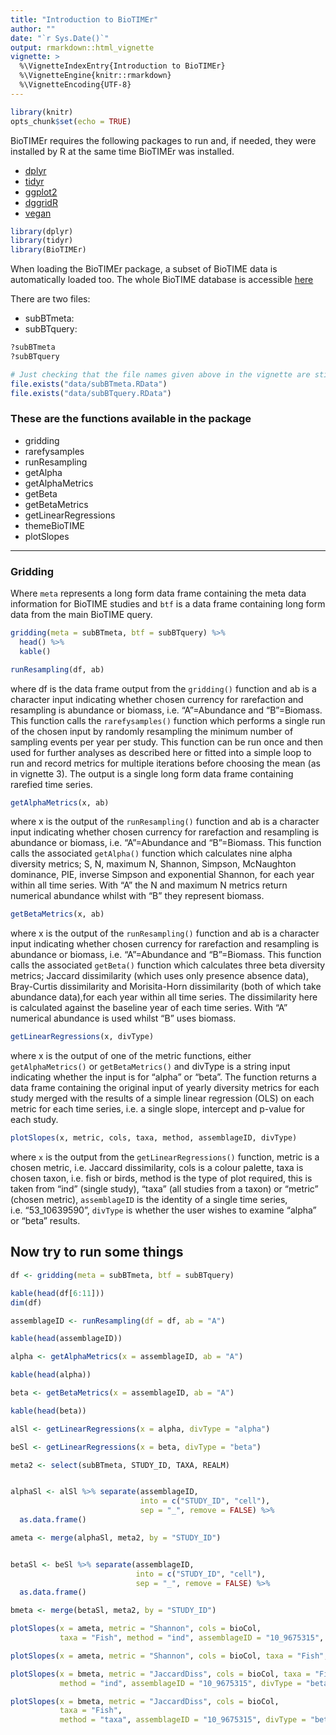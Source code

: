```yaml
---
title: "Introduction to BioTIMEr"
author: ""
date: "`r Sys.Date()`"
output: rmarkdown::html_vignette
vignette: >
  %\VignetteIndexEntry{Introduction to BioTIMEr}
  %\VignetteEngine{knitr::rmarkdown}
  %\VignetteEncoding{UTF-8}
---
```


```r
library(knitr)
opts_chunk$set(echo = TRUE)
```

BioTIMEr requires the following packages to run and, if needed, they were installed
by R at the same time BioTIMEr was installed.

- [dplyr](https://dplyr.tidyverse.org/)
- [tidyr](https://tidyr.tidyverse.org/)
- [ggplot2](https://ggplot2.tidyverse.org/)
- [dggridR](https://rdrr.io/cran/dggridR/)
- [vegan](https://vegandevs.github.io/vegan/)

```r
library(dplyr)
library(tidyr)
library(BioTIMEr)
```

When loading the BioTIMEr package, a subset of BioTIME data is automatically
loaded too.
The whole BioTIME database is accessible [here](https://biotime.st-andrews.ac.uk/)

There are two files: 

- subBTmeta: 
- subBTquery: 

```r
?subBTmeta
?subBTquery
```


```r
# Just checking that the file names given above in the vignette are still correct
file.exists("data/subBTmeta.RData")
file.exists("data/subBTquery.RData")
```


### These are the functions available in the package

- gridding
- rarefysamples
- runResampling
- getAlpha
- getAlphaMetrics
- getBeta
- getBetaMetrics
- getLinearRegressions
- themeBioTIME
- plotSlopes

----------------------------------------------------------------------
### Gridding
Where `meta` represents a long form data frame containing the meta data information for BioTIME studies and `btf` is a data frame containing long form data from the main BioTIME query.
```r
gridding(meta = subBTmeta, btf = subBTquery) %>% 
  head() %>% 
  kable()
```

```r
runResampling(df, ab)
```

where df is the data frame output from the `gridding()` function and ab is a character input indicating whether chosen currency for rarefaction and resampling is abundance or biomass, i.e. "A"=Abundance and "B"=Biomass. This function calls the `rarefysamples()` function which performs a single run of the chosen input by randomly resampling the minimum number of sampling events per year per study. This function can be run once and then used for further analyses as described here or fitted into a simple loop to run and record metrics for multiple iterations before choosing the mean (as in vignette 3). The output is a single long form data frame containing rarefied time series.

```r
getAlphaMetrics(x, ab) 
```

where x is the output of the `runResampling()` function and ab is a character input indicating whether chosen currency for rarefaction and resampling is abundance or biomass, i.e. "A"=Abundance and "B"=Biomass. This function calls the associated `getAlpha()` function which calculates nine alpha diversity metrics; S, N, maximum N, Shannon, Simpson, McNaughton dominance, PIE, inverse Simpson and exponential Shannon, for each year within all time series. With "A" the N and maximum N metrics return numerical abundance whilst with "B" they represent biomass.

```r
getBetaMetrics(x, ab) 
```

where x is the output of the `runResampling()` function and ab is a character input indicating whether chosen currency for rarefaction and resampling is abundance or biomass, i.e. "A"=Abundance and "B"=Biomass. This function calls the associated `getBeta()` function which calculates three beta diversity metrics; Jaccard dissimilarity (which uses only presence absence data), Bray-Curtis dissimilarity and Morisita-Horn dissimilarity (both of which take abundance data),for each year within all time series. The dissimilarity here is calculated against the baseline year of each time series. With "A" numerical abundance is used whilst "B" uses biomass.


```r
getLinearRegressions(x, divType)
```

where x is the output of one of the metric functions, either `getAlphaMetrics()` or `getBetaMetrics()` and divType is a string input indicating whether the input is for "alpha" or "beta". The function returns a data frame containing the original input of yearly diversity metrics for each study merged with the results of a simple linear regression (OLS) on each metric for each time series, i.e. a single slope, intercept and p-value for each study.


```r
plotSlopes(x, metric, cols, taxa, method, assemblageID, divType)
```

where `x` is the output from the `getLinearRegressions()` function, metric is a chosen metric, i.e. Jaccard dissimilarity, cols is a colour palette, taxa is chosen taxon, i.e. fish or birds, method is the type of plot required, this is taken from "ind" (single study), "taxa" (all studies from a taxon) or "metric" (chosen metric), `assemblageID` is the identity of a single time series, i.e. "53_10639590", `divType` is whether the user wishes to examine "alpha" or "beta" results.

## Now try to run some things

```r
df <- gridding(meta = subBTmeta, btf = subBTquery)

kable(head(df[6:11]))
dim(df)

assemblageID <- runResampling(df = df, ab = "A")

kable(head(assemblageID))

alpha <- getAlphaMetrics(x = assemblageID, ab = "A")

kable(head(alpha))

beta <- getBetaMetrics(x = assemblageID, ab = "A")

kable(head(beta))

alSl <- getLinearRegressions(x = alpha, divType = "alpha")

beSl <- getLinearRegressions(x = beta, divType = "beta")

meta2 <- select(subBTmeta, STUDY_ID, TAXA, REALM)


alphaSl <- alSl %>% separate(assemblageID,
                             into = c("STUDY_ID", "cell"),
                             sep = "_", remove = FALSE) %>%
  as.data.frame()

ameta <- merge(alphaSl, meta2, by = "STUDY_ID")


betaSl <- beSl %>% separate(assemblageID,
                            into = c("STUDY_ID", "cell"),
                            sep = "_", remove = FALSE) %>%
  as.data.frame()

bmeta <- merge(betaSl, meta2, by = "STUDY_ID")

```

```r
plotSlopes(x = ameta, metric = "Shannon", cols = bioCol,
           taxa = "Fish", method = "ind", assemblageID = "10_9675315", divType = "alpha")
```


```r
plotSlopes(x = ameta, metric = "Shannon", cols = bioCol, taxa = "Fish", method = "metric", assemblageID = "10_9675315", divType = "alpha")
```

```r
plotSlopes(x = bmeta, metric = "JaccardDiss", cols = bioCol, taxa = "Fish",
           method = "ind", assemblageID = "10_9675315", divType = "beta")
```

```r
plotSlopes(x = bmeta, metric = "JaccardDiss", cols = bioCol,
           taxa = "Fish",
           method = "taxa", assemblageID = "10_9675315", divType = "beta")
```
